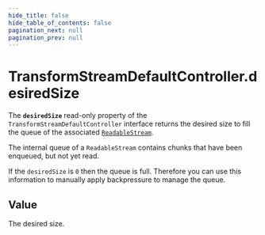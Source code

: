 ```yaml
---
hide_title: false
hide_table_of_contents: false
pagination_next: null
pagination_prev: null
---
```

# TransformStreamDefaultController.desiredSize

The **`desiredSize`** read-only property of the `TransformStreamDefaultController` interface returns the desired size to fill the queue of the associated [`ReadableStream`](../../../globals/ReadableStream/ReadableStream.md).

The internal queue of a `ReadableStream` contains chunks that have been enqueued, but not yet read.

If the `desiredSize` is `0` then the queue is full. Therefore you can use this information to manually apply backpressure to manage the queue.

## Value

The desired size.
